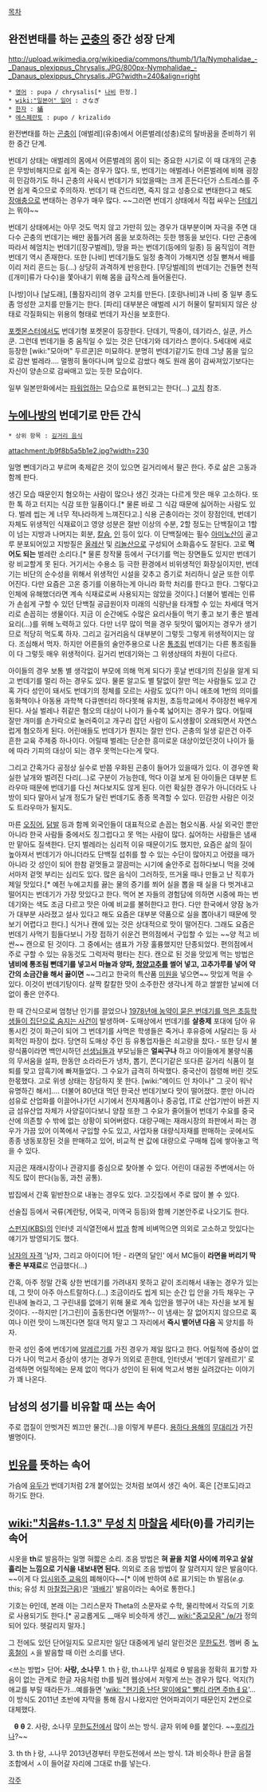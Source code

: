 [[목차]]

== 완전변태를 하는 [[곤충]]의 중간 성장 단계 ==
http://upload.wikimedia.org/wikipedia/commons/thumb/1/1a/Nymphalidae_-_Danaus_plexippus_Chrysalis.JPG/800px-Nymphalidae_-_Danaus_plexippus_Chrysalis.JPG?width=240&align=right
 * [[영어]] : pupa / chrysalis[* [[나비]] 한정.]
 * [[wiki:"일본어" 일어]] : さなぎ
 * [[한자]] : [[蛹]]
 * [[에스페란토]] : pupo / krizalido

완전변태를 하는 [[곤충]]이 [애벌레](유충)에서 어른벌레(성충)로의 탈바꿈을 준비하기 위한 중간 단계.

번데기 상태는 애벌레의 몸에서 어른벌레의 몸이 되는 중요한 시기로 이 때 대개의 곤충은 무방비해지므로 쉽게 죽는 경우가 많다. 또, 번데기는 애벌레나 어른벌레에 비해 굉장히 민감하기도 하니 곤충의 사육시 번데기가 되었을때는 크게 흔든다던가 스트레스를 주면 쉽게 죽으므로 주의하자. 번데기 때 건드리면, 죽지 않고 성충으로 변태한다고 해도 [[장애인|장애충]]으로 변태하는 경우가 매우 많다. ~~그러면 번데기 상태에서 직접 싸우는 [[단데기]]는 뭐야~~

번데기 상태에서는 아무 것도 먹지 않고 가만히 있는 경우가 대부분이며 자극을 주면 대다수 곤충의 번데기는 배만 꿈틀거려 몸을 보호하려는 듯한 행동을 보인다. 다만 곤충에 따라서 헤엄치는 번데기([장구벌레]), 땅을 파는 번데기(등에의 일종) 등 움직임이 격한 번데기 역시 존재한다. 또한 [나비] 번데기들도 일정 충격이 가해지면 성질 뻗쳐서 배를 이리 저리 흔드는 등(...) 상당히 과격하게 반응한다. [무당벌레]의 번데기는 건들면 천적([개미]류가 다수)을 쫓아내기 위해 몸을 급작스레 들어올린다. 

[나방]이나 [날도래], [풀잠자리]의 경우 고치를 만든다. [호랑나비]과 나비 중 일부 종도 좀 엉성한 고치를 만들기는 한다. [파리] 대부분은 애벌레 시기 허물이 탈피되지 않은 상태로 각질화되는 위용의 형태로 번데기 자신을 보호한다.

[[포켓몬스터]]에서도 번데기형 포켓몬이 등장한다. 단데기, 딱충이, 데기라스, 실쿤, 카스쿤. 그런데 번데기들 중 움직일 수 있는 것은 단데기와 데기라스 뿐이다. 5세대에 새로 등장한 [wiki:"모아머" 두르쿤]은 미묘하다. 분명히 번데기같기도 한데 그냥 몸을 잎으로 감싼 벌레라…. 멀쩡히 돌아다니며 잎으로 감쌌다 해도 원래 몸이 감싸져있기보다는 자신이 양손으로 감싸매고 있는 듯한 모습이다.

일부 일본만화에서는 [[파워업]]하는 모습으로 표현되고는 한다(...) [[고치]] 참조.

== [[누에나방]]의 번데기로 만든 간식 ==
 * 상위 항목 : [[길거리 음식]]

attachment:/b9f8b5a5b1e2.jpg?width=230

일명 뻔데기라고 부르며 축제같은 것이 있으면 길거리에서 팔곤 한다. 주로 삶은 고동과 함께 판다.

생긴 모습 때문인지 혐오하는 사람이 많으나 생긴 것과는 다르게 맛은 매우 고소하다. 또한 톡 하고 터지는 식감 또한 일품이다.[* 물론 바로 그 식감 때문에 싫어하는 사람도 있다. 벌레 씹는 게 너무 적나라하게 느껴진다고.] 식용 곤충이라는 것이 장점인데, 번데기 자체도 위생적인 식재료이고 영양 성분은 절반 이상의 수분, 2할 정도는 단백질이고 1할이 넘는 지방과 나머지는 회분, [[칼슘]], [[인]] 등이 있다. 이 단백질에는 필수 [[아미노산]]이 골고루 분포되어있고 지방질은 [[올레산]] 및 [[리놀산]]으로 구성되어 소화흡수도 잘된다. 고로 '''먹어도 되는''' 벌레란 소리다.[* 물론 창작물 등에서 구더기를 먹는 장면들도 있지만 번데기랑 비교할게 못 된다. 거기서는 수용소 등 극한 환경에서 비위생적인 화장실이지만, 번데기는 비단의 순수성을 위해서 위생적인 시설을 갖추고 증기로 처리하니 살균 또한 이루어진다. 다만 요즘은 고온 증기를 이용하는게 아니라 화학 처리를 한다고 한다. 그렇다고 인체에 유해했더라면 계속 식재료로써 사용되지는 않았을 것이다.] 더불어 벌레는 인류가 손쉽게 구할 수 있던 단백질 공급원이자 미래의 식량난을 타개할 수 있는 차세대 먹거리로 손꼽히는 생물이다. 지금 이 순간에도 수많은 요리사들이 먹기 좋고 보기 좋은 벌레요리(...)를 위해 노력하고 있다. 다만 너무 많이 먹을 경우 뒷맛이 떫어지는 경우가 생기므로 적당히 먹도록 하자. 그리고 길거리음식 대부분이 그렇듯 그렇게 위생적이지는 않다.
조심해서 먹자. 하지만 어른들의 술안주용으로 나온 [[통조림]] 번데기는 다른 통조림들이 다 그렇듯 매우 위생적이다. 길거리 번데기와는 그 위생상태의 차원이 다르다.

아이들의 경우 보통 별 생각없이 부모에 의해 먹게 되다가 훗날 번데기의 진실을 알게 되고 번데기를 멀리 하는 경우도 있다. 물론 알고도 별 탈없이 잘만 먹는 사람들도 있고 간혹 가다 성인이 돼서도 번데기의 정체를 모르는 사람도 있다?!
아니 애초에 1번의 의미를 동화책이나 아동용 과학책 다큐멘터리 하다못해 유치원, 초등학교에서 주야장천 배우게 된다. 사실 벌레나 쥐같은 혐오의 대상이 나이가 들수록 넓어지는 경우가 많다. 어릴때 잘만 개미를 손가락으로 눌러죽이고 개구리 잡던 사람이 도시생활이 오래되면서 자연스럽게 혐오하게 된다. 어린애들도 번데기가 뭔지는 잘만 안다. 곤충의 일생 깉은건 아주 흔한 교육 주제중 하나이다. 어릴때 벌레는 단순한 흥미로운 대상이었던것이 나이가 듦에 따라 기피의 대상이 되는 경우 못먹는다는게 맞다.

그리고 간혹가다 공정상 실수로 반쯤 우화된 곤충이 들어가 있을때가 있다. 이 경우엔 확실한 날개와 벌려진 다리(...)로 구분이 가능한데, 먹다 이걸 보게 된 아이들은 대부분 트라우마 때문에 번데기를 다신 쳐다보지도 않게 된다. 이런 확실한 경우가 아니더라도 나방이 되다 말아서 날개 정도가 달린 번데기도 종종 목격할 수 있다. 민감한 사람은 이것도 트라우마가 될지도.

마른 [[오징어]], [[닭발]] 등과 함께 외국인들이 대표적으로 손꼽는 혐오식품. 사실 외국인 뿐만 아니라 한국 사람들 중에서도 징그럽다고 못 먹는 사람이 많다. 싫어하는 사람들은 냄새만 맡아도 질색한다. 단지 벌레라는 심리적 이유 때문이기도 했지만, 요즘은 삶의 질이 높아져서 번데기가 아니더라도 단백질 섭취를 할 수 있는 수단이 많아지고 어렸을 때가 아니라 갓 성인이 되어 한참 겉멋들고 깔끔떠는 시기에 술안주로 접하다보니 먹을 것에서마저 겉멋 부리는 심리도 있다. 
많은 음식이 그러하듯, 뜨거울 때나 만들고 난 직후가 제일 맛있다.[* 예전 누에고치를 끓는 물의 증기를 쬐어 실을 뽑을 때 실을 다 벗겨내고 떨어지는 번데기가 가장 맛있다고 한다. 먹어 본 자들의 경험담에 의하면 시중에 파는 번데기와는 색도 조금 다르고 맛은 아예 비교를 불허한다고 한다. 다만 한국에서 양잠 농가가 대부분 사라졌고 설사 있다고 해도 요즘은 대부분 약품으로 실을 뽑아내기 때문에 맛보기 어렵다고 한다.] 식거나 캔에 있는 것은 상대적으로 맛이 떨어진다. 그래도 요즘은 번데기 사먹기 힘들다보니 가장 접하기 쉬운건 편의점에서 구입할 수 있는 ~~양 적고 비싼~~ 캔으로 된 것이다. 그 중에서는 샘표가 가장 훌륭했지만 단종되었다. 편의점에서 주로 구할 수 있는 유동것도 그럭저럭 평타는 친다. 캔으로 된 것을 맛있게 먹는 방법은 '''냄비에 통조림 뻔데기를 넣고서 마늘과 양파, [[청양고추]]를 썰어 넣고, 고추가루를 넣어 약간의 소금간을 해서 끓이면''' ~~그리고 한국의 특산품 [[미원]]을 넣으면~~ 맛있게 먹을 수 있다. 이것이 번데기탕이다. 살짝 칼칼한 맛이 소주한잔 생각나게 하고 쌀쌀한 날씨에 더없이 좋은 안주다. 

한 때 간식으로써 엄청난 인기를 끌었으나 [[번데기 집단 식중독 사건|1978년애 농약이 묻은 번데기를 먹은 초등학생들이 집단으로 숨지는 사건]]이 발생하며- 도매상에서 번데기를 '''살충제''' 포대에 담아 유통시킨 것이 화근이 되어 그 번데기를 사먹은 학생들은 죽거나 후유증에 시달리는 등 사회적인 파장이 컸다. 당연히 도매상 주인 등 유통업자들은 쇠고랑을 찼다.- 또한 당시 불량식품이라면 백안시하던 [[선생님]]들과 부모님들은 '''얼씨구나''' 하고 아이들에게 불량식품의 무서움을 설파, 한동안 소라라든가 냉차, 뽑기, 쫀디기같은 또다른 길거리 식품이 철퇴를 맞고 암흑기에 빠져들었다. 그 수요가 급격히 하락했다. 중국산이 점령해 버린 것도 한몫했다. 고로 위생 상태는 장담하지 못 한다. [wiki:"메이드 인 차이나" 그 곳이 워낙 유명하긴 해서]…. 더불어 80년대 먹던 한국산 번데기보다 맛이 떨어졌다. 뿐만 아니라 섬유로 산업화를 이끌어나가던 시기에서 전자제품이나 중공업, IT로 산업기반이 바뀐 지금 섬유산업 자체가 사양길이다보니 양잠 또한 그 수요가 줄어들어 번데기 수요를 중국산에 의존할 수 밖에 없는 상황이 되어버렸다. 대량구매는 재래시장의 좌판에서 파는 경우가 가끔 있어 이쪽에서 구입할 수도 있고, 사업자용 대량식자재를 판매하는 곳에서도 종종 냉동포장된 것을 판매하고 있어, 비교적 싼 값에 대량으로 구매해 집에 쌓아놓고 먹을 수 있다.

지금은 재래시장이나 관광지를 중심으로 찾아볼 수 있다. 어린이 대공원 주변에서는 아직도 많이 판다(능동, 과천 공통).

밥집에서 간혹 밑반찬으로 내놓는 경우도 있다. 고깃집에서 주로 많이 볼 수 있다. 

선술집 등에서 국류(계란탕, 어묵국, 미역국 등등)와 함께 기본안주로 나오기도 한다.

[[스펀지(KBS)]]의 인터넷 괴식열전에서 [[밥]]과 함께 비벼먹으면 의외로 고소하고 맛있다는 얘기가 방영되기도 했다.

[[남자의 자격]] '남자, 그리고 아이디어 1탄 - 라면의 달인' 에서 MC들이 '''라면을 버리기 딱 좋은 부재료'''로 언급했다(...)

간혹, 아주 정말 간혹 상한 번데기를 가려내지 못하고 같이 조리해서 내놓는 경우가 있는데, 그 맛이 아주 아스트랄하다.(...) 조금이라도 씹게 되는 순간 입 안을 가득 채우는 구린내에 놀라고, 그 구린내를 없애기 위해 물로 계속 입안을 헹구어 내는 자신을 보게 될 것이다. --하지만 [가그린]이 출동한다면 어떨까?-- 이 냄새는 잘 없어지지 않으므로 혹여나 이런 맛이 느껴진다면 절대 먹지 말고 그 자리에서 '''즉시 뱉어낸 다음''' 꼭 양치를 하자.

한국 성인 중에 번데기에 [[알레르기]]를 가진 경우가 제일 많다고 한다. 어릴적에 증상이 없다가 나이 먹고서 증상이 생기는 경우가 의외로 흔한데, 인터넷서 '번데기 알레르기' 로 검색하면 어릴적에는 문제 없이 먹다가 성인이 된 뒤에 먹고서 병원 실려갔다는 이야기가 꽤 나온다.
== 남성의 성기를 비유할 때 쓰는 속어 ==
주로 껍질이 안벗겨진 쬐끄만 물건(...)을 이렇게 부른다. [[용하다 용해]]의 [[무대리]]가 가진 별명이다. 

== [[빈유]]를 뜻하는 속어 ==
가슴에 [[유두]]가 번데기처럼 2개 붙어있는 것처럼 보여서 생긴 속어.
혹은 [건포도]라고 하기도 한다.
== [[wiki:"치음#s-1.1.3" 무성 치]] [[마찰음]] 세타(θ)를 가리키는 속어 ==
시옷을 '''th'''로 발음하는 일명 혀짧은 소리. 조음 방법은 '''혀 끝을 치열 사이에 끼우고 살살 흘리는 느낌으로 기식을 내보내면 된다.'''
의외로 조음 방법이 잘 알려지지 않은 발음이다. ~~이게 다 [[입시위주 교육]]의 폐해이다~~[* 이에 반하여 ð로 표기되는 th 발음(''e.g.'' this; 유성 치 [[마찰접근음]])은 '[[꽈배기]]' 발음이라는 속어로 통한다.]

기호는 θ인데, 본래 이는 그리스문자 Theta의 소문자로 수학, 물리학에서 각도의 기호로 사용되기도 한다.[* 공교롭게도 __매우 비슷하게 생긴__ [[wiki:"중고모음" /ɵ/]]가 정의되어 있다. 헷갈리지 말자.] 

그 전에도 있던 단어일지도 모르지만 일단 대중에게 널리 알린것은 [[무한도전]]. 멤버 중 [[노홍철]]이 ㅅ을 발음할 때 이런 소리를 낸다.

<쓰는 방법> 단어: '''사랑, 소나무'''
1. thㅏ랑, thㅗ나무
실제로 θ 발음을 정확히 표기할 자음이 없는 관계로 한글 자음처럼 th를 빌려 웹상에서 저렇게 쓰는 경우가 많다. 억지(?)애교를 부릴 때라든가...예를들면 '[[wiki: "현기증 난단 말이에요" 빨리 라면 주thㅔ요]]'... 이 방식도 2011년 초반에 자막을 통해 잠시 나왔지만 언어파괴이기 때문인지 2번으로 대체했다. 

   '''θ''' {{{#ffffff ___}}} '''θ'''
2. 사랑, 소나무
[[무한도전]]에서 많이 쓰는 방식. 글자 위에 θ를 붙인다. ~~[[후리가나]]?~~

3.{{{#ffffff _____}}} th
thㅏ랑, ㅗ나무
2013년경부터 무한도전에서 쓰는 방식. 1과 비슷하나 한글 음절 조합에서 ㅅ이 들어갈 자리에 그대로 th를 넣는다.

[[각주]]
